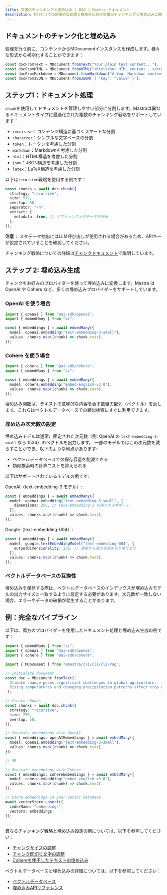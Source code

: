 ```yaml
---
title: 文書のチャンキングと埋め込み | RAG | Mastra ドキュメント
description: Mastraでの効率的な処理と検索のための文書のチャンキングと埋め込みに関するガイド。
---
```


## ドキュメントのチャンク化と埋め込み

処理を行う前に、コンテンツからMDocumentインスタンスを作成します。様々な形式から初期化することができます：

```ts showLineNumbers copy
const docFromText = MDocument.fromText("Your plain text content...");
const docFromHTML = MDocument.fromHTML("<html>Your HTML content...</html>");
const docFromMarkdown = MDocument.fromMarkdown("# Your Markdown content...");
const docFromJSON = MDocument.fromJSON(`{ "key": "value" }`);
```

## ステップ1：ドキュメント処理

`chunk`を使用してドキュメントを管理しやすい部分に分割します。Mastraは異なるドキュメントタイプに最適化された複数のチャンキング戦略をサポートしています：

- `recursive`：コンテンツ構造に基づくスマートな分割
- `character`：シンプルな文字ベースの分割
- `token`：トークンを考慮した分割
- `markdown`：Markdownを考慮した分割
- `html`：HTML構造を考慮した分割
- `json`：JSON構造を考慮した分割
- `latex`：LaTeX構造を考慮した分割

以下は`recursive`戦略を使用する例です：

```ts showLineNumbers copy
const chunks = await doc.chunk({
  strategy: "recursive",
  size: 512,
  overlap: 50,
  separator: "\n",
  extract: {
    metadata: true, // オプションでメタデータを抽出
  },
});
```

**注意：** メタデータ抽出にはLLM呼び出しが使用される場合があるため、APIキーが設定されていることを確認してください。

チャンキング戦略についての詳細は[チャンクドキュメント](/reference/rag/chunk.mdx)で説明しています。

## ステップ 2: 埋め込み生成

チャンクをお好みのプロバイダーを使って埋め込みに変換します。Mastra は OpenAI や Cohere など、多くの埋め込みプロバイダーをサポートしています。

### OpenAI を使う場合

```ts showLineNumbers copy
import { openai } from "@ai-sdk/openai";
import { embedMany } from "ai";

const { embeddings } = await embedMany({
  model: openai.embedding("text-embedding-3-small"),
  values: chunks.map((chunk) => chunk.text),
});
```

### Cohere を使う場合

```ts showLineNumbers copy
import { cohere } from "@ai-sdk/cohere";
import { embedMany } from "ai";

const { embeddings } = await embedMany({
  model: cohere.embedding("embed-english-v3.0"),
  values: chunks.map((chunk) => chunk.text),
});
```

埋め込み関数は、テキストの意味的な内容を表す数値の配列（ベクトル）を返します。これらはベクトルデータベースでの類似検索にすぐに利用できます。

### 埋め込み次元数の設定

埋め込みモデルは通常、固定された次元数（例: OpenAI の `text-embedding-3-small` なら 1536）のベクトルを出力します。
一部のモデルではこの次元数を減らすことができ、以下のような利点があります:

- ベクトルデータベースでの保存容量を削減できる
- 類似検索時の計算コストを抑えられる

以下はサポートされているモデルの例です:

OpenAI（text-embedding-3 モデル）:

```ts
const { embeddings } = await embedMany({
  model: openai.embedding("text-embedding-3-small", {
    dimensions: 256, // text-embedding-3 以降でのみサポート
  }),
  values: chunks.map((chunk) => chunk.text),
});
```

Google（text-embedding-004）:

```ts
const { embeddings } = await embedMany({
  model: google.textEmbeddingModel("text-embedding-004", {
    outputDimensionality: 256, // 末尾から余分な値を切り捨てます
  }),
  values: chunks.map((chunk) => chunk.text),
});
```

### ベクトルデータベースの互換性

埋め込みを保存する際は、ベクトルデータベースのインデックスが埋め込みモデルの出力サイズと一致するように設定する必要があります。次元数が一致しない場合、エラーやデータの破損が発生することがあります。

## 例：完全なパイプライン

以下は、両方のプロバイダーを使用したドキュメント処理と埋め込み生成の例です：

```ts showLineNumbers copy
import { embedMany } from "ai";
import { openai } from "@ai-sdk/openai";
import { cohere } from "@ai-sdk/cohere";

import { MDocument } from "@mastra/cli/cli/cli/rag";

// Initialize document
const doc = MDocument.fromText(`
  Climate change poses significant challenges to global agriculture.
  Rising temperatures and changing precipitation patterns affect crop yields.
`);

// Create chunks
const chunks = await doc.chunk({
  strategy: "recursive",
  size: 256,
  overlap: 50,
});

// Generate embeddings with OpenAI
const { embeddings: openAIEmbeddings } = await embedMany({
  model: openai.embedding("text-embedding-3-small"),
  values: chunks.map((chunk) => chunk.text),
});

// OR

// Generate embeddings with Cohere
const { embeddings: cohereEmbeddings } = await embedMany({
  model: cohere.embedding("embed-english-v3.0"),
  values: chunks.map((chunk) => chunk.text),
});

// Store embeddings in your vector database
await vectorStore.upsert({
  indexName: "embeddings",
  vectors: embeddings,
});
```

##

異なるチャンキング戦略と埋め込み設定の例については、以下を参照してください：

- [チャンクサイズの調整](/reference/rag/chunk.mdx#adjust-chunk-size)
- [チャンク区切り文字の調整](/reference/rag/chunk.mdx#adjust-chunk-delimiters)
- [Cohereを使用したテキストの埋め込み](/reference/rag/embeddings.mdx#using-cohere)

ベクトルデータベースと埋め込みの詳細については、以下を参照してください：

- [ベクトルデータベース](./vector-databases.mdx)
- [埋め込みAPIリファレンス](/reference/rag/embeddings.mdx)
